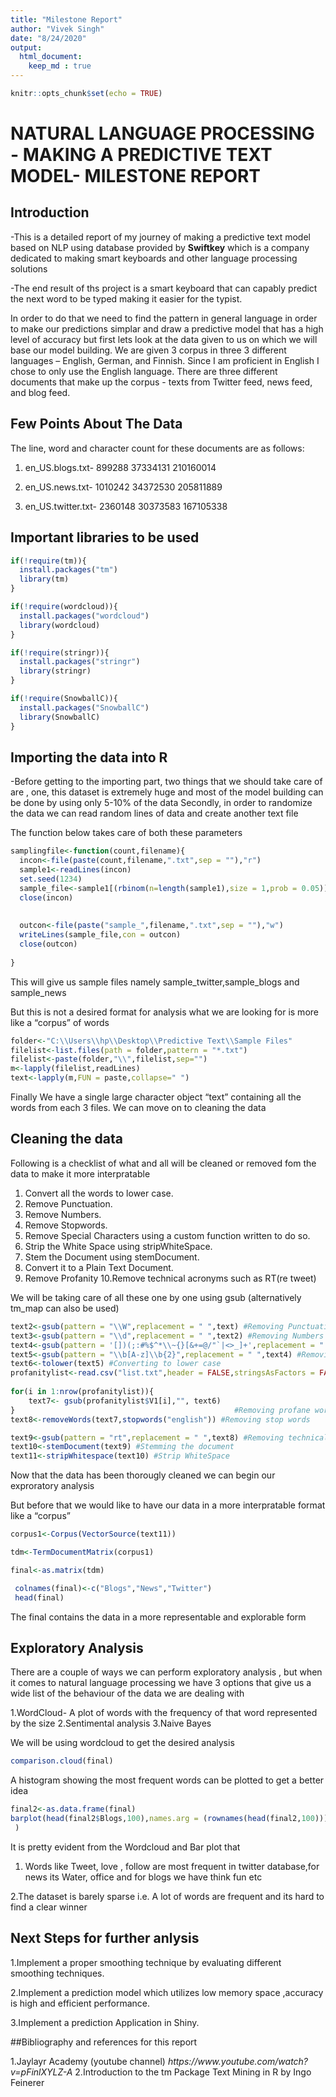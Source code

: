 ```yaml
---
title: "Milestone Report"
author: "Vivek Singh"
date: "8/24/2020"
output: 
  html_document:
    keep_md : true
---
```


```r
knitr::opts_chunk$set(echo = TRUE)
```

# **NATURAL LANGUAGE PROCESSING - MAKING A PREDICTIVE TEXT MODEL- MILESTONE REPORT**

## **Introduction**

-This is a detailed report of my journey of making a predictive text model based on NLP using database
provided
by **Swiftkey** which is a company dedicated to making smart keyboards and other language processing
solutions

-The end result of ths project is a smart keyboard that can capably predict the next word to be typed making 
it easier for the typist.

In order to do that we need to find the pattern in general language in order to make our predictions simplar 
and draw a predictive model that has a high level of accuracy but first lets look at the data given to us on
which we will base our model building.  We are given 3 corpus in three 3 different languages – English,
German, and Finnish. Since I am proficient in English I chose to only use the English language. There are
three different documents that make up the corpus - texts from Twitter feed, news feed, and blog feed.

## **Few Points About The Data**

The line, word and character count for these documents are as follows:

1. en_US.blogs.txt- 899288 37334131 210160014

2. en_US.news.txt- 1010242 34372530 205811889

3. en_US.twitter.txt- 2360148 30373583 167105338

## **Important libraries to be used**
```r
if(!require(tm)){
  install.packages("tm")
  library(tm)
}

if(!require(wordcloud)){
  install.packages("wordcloud")
  library(wordcloud)
}

if(!require(stringr)){
  install.packages("stringr")
  library(stringr)
}

if(!require(SnowballC)){
  install.packages("SnowballC")
  library(SnowballC)
}

```


## **Importing the data into R**

-Before getting to the importing part, two things that we should take care of are , one, this dataset is
extremely huge and most of the model building can be done by using only 5-10% of the data 
Secondly, in order to randomize the data we can read random lines of data and create another text file

The function below takes care of both these parameters

```r
samplingfile<-function(count,filename){
  incon<-file(paste(count,filename,".txt",sep = ""),"r")
  sample1<-readLines(incon)
  set.seed(1234)
  sample_file<-sample1[(rbinom(n=length(sample1),size = 1,prob = 0.05))==1]
  close(incon)
  
  
  outcon<-file(paste("sample_",filename,".txt",sep = ""),"w")
  writeLines(sample_file,con = outcon)
  close(outcon)
  
}

```


This will give us sample files namely sample_twitter,sample_blogs and sample_news

But this is not a desired format for analysis what we are looking for is more like a "corpus" of words 

```r
folder<-"C:\\Users\\hp\\Desktop\\Predictive Text\\Sample Files" 
filelist<-list.files(path = folder,pattern = "*.txt")
filelist<-paste(folder,"\\",filelist,sep="")
m<-lapply(filelist,readLines)
text<-lapply(m,FUN = paste,collapse=" ")

```

Finally We have a single large character object "text" containing all the words from each 3 files. We can
move on to cleaning the data

## **Cleaning the data**

Following is a checklist of what and all will be cleaned or removed fom the data to make it more
interpratable 

1. Convert all the words to lower case.
2. Remove Punctuation.
3. Remove Numbers.
4. Remove Stopwords.
5. Remove Special Characters using a custom function written to do so.
6. Strip the White Space using stripWhiteSpace.
7. Stem the Document using stemDocument.
8. Convert it to a Plain Text Document.
9. Remove Profanity
10.Remove technical acronyms such as RT(re tweet)

We will be taking care of all these one by one using gsub (alternatively tm_map can also be used)

```r
text2<-gsub(pattern = "\\W",replacement = " ",text) #Removing Punctuations
text3<-gsub(pattern = "\\d",replacement = " ",text2) #Removing Numbers
text4<-gsub(pattern = '[])(;:#%$^*\\~{}[&+=@/"`|<>_]+',replacement = " ",text3) #Removing special characters
text5<-gsub(pattern = "\\b[A-z]\\b{2}",replacement = " ",text4) #Removin single stranded words such as s,a
text6<-tolower(text5) #Converting to lower case
profanitylist<-read.csv("list.txt",header = FALSE,stringsAsFactors = FALSE) #A list of words that can be
                                                                            #considered profane
for(i in 1:nrow(profanitylist)){
    text7<- gsub(profanitylist$V1[i],"", text6)
}                                                 #Removing profane words
text8<-removeWords(text7,stopwords("english")) #Removing stop words

text9<-gsub(pattern = "rt",replacement = " ",text8) #Removing technical acronyms
text10<-stemDocument(text9) #Stemming the document
text11<-stripWhitespace(text10) #Strip WhiteSpace


```


Now that the data has been thorougly cleaned we can begin our exproratory analysis

But before that we would like to have our data in a more interpratable format like a "corpus"

```r
corpus1<-Corpus(VectorSource(text11))

tdm<-TermDocumentMatrix(corpus1)

final<-as.matrix(tdm)

 colnames(final)<-c("Blogs","News","Twitter")
 head(final)

```


The final contains the data in a more representable and explorable form

## **Exploratory Analysis**
There are a couple of ways we can perform exploratory analysis , but when it comes to natural language
processing we have 3 options that give us a wide list of the behaviour of the data we are dealing with

1.WordCloud- A plot of words with the frequency of that word represented by the size
2.Sentimental analysis
3.Naive Bayes

We will be using wordcloud to get the desired analysis

```r
comparison.cloud(final)


```

A histogram showing the most frequent words can be plotted to get a better idea 

```r
final2<-as.data.frame(final)
barplot(head(final2$Blogs,100),names.arg = (rownames(head(final2,100))),
 )


```

It is pretty evident from the Wordcloud and Bar plot that

1. Words like Tweet, love , follow are most frequent in twitter database,for news its Water, office 
and for blogs we have think fun etc

2.The dataset is barely sparse i.e. A lot of words are frequent and its hard to find a clear winner


## **Next Steps for further anlysis**
1.Implement a proper smoothing technique by evaluating different smoothing techniques.

2.Implement a prediction model which utilizes low memory space ,accuracy is high and efficient performance.

3.Implement a prediction Application in Shiny.

##Bibliography and references for this report

1.Jaylayr Academy (youtube channel) *https://www.youtube.com/watch?v=pFinlXYLZ-A*
2.Introduction to the tm Package Text Mining in R by Ingo Feinerer


